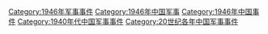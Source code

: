 [[Category:1946年军事事件|Category:1946年军事事件]]
[[Category:1946年中国军事|Category:1946年中国军事]]
[[Category:1946年中国事件|Category:1946年中国事件]]
[[Category:1940年代中国军事事件|Category:1940年代中国军事事件]]
[[Category:20世纪各年中国军事事件|Category:20世纪各年中国军事事件]]